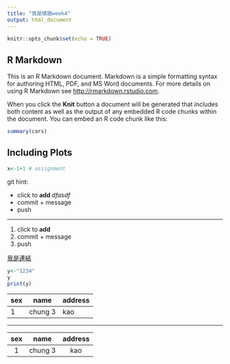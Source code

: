 ```yaml
---
title: "我是標題week4"
output: html_document
---
```


```r
knitr::opts_chunk$set(echo = TRUE)
```

## R Markdown

This is an R Markdown document. Markdown is a simple formatting syntax for authoring HTML, PDF, and MS Word documents. For more details on using R Markdown see <http://rmarkdown.rstudio.com>.

When you click the **Knit** button a document will be generated that includes both content as well as the output of any embedded R code chunks within the document. You can embed an R code chunk like this:

```r
summary(cars)
```

## Including Plots

```r
x<-1+1 # assignment
```
git hint:

* click to **add ** *dfasdf *
* commit + message
* push

---

1. click to **add** 
1. commit + message
1. push


[我是連結](https://www.nkust.edu.tw/)


```r
y<-"1234"
y
print(y)
```

| sex | name | address |
| --- | --- | --- |
| 1 | chung 3 | kao |

---

| sex | name | address |
| :-: | :-: | :-: |
| 1 | chung 3 | kao |





